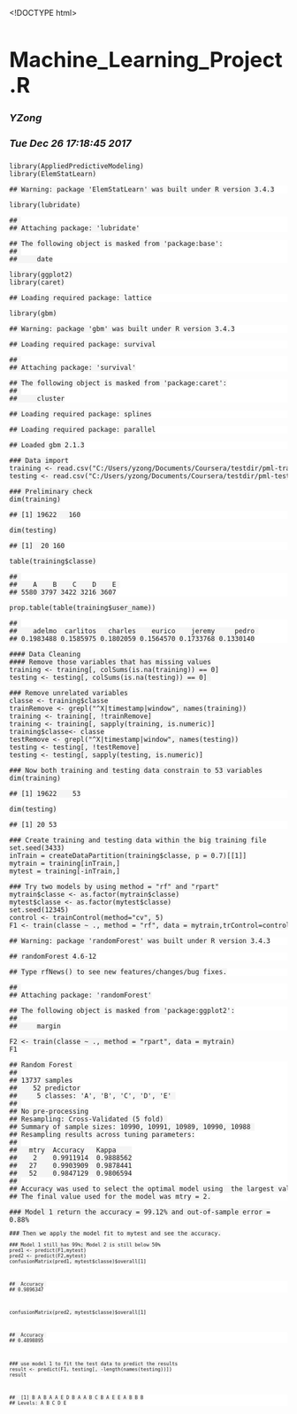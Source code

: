 <!DOCTYPE html>

<html xmlns="http://www.w3.org/1999/xhtml">

<head>

<meta charset="utf-8" />
<meta http-equiv="Content-Type" content="text/html; charset=utf-8" />
<meta name="generator" content="pandoc" />


<meta name="author" content="YZong" />


<title>Machine_Learning_Project.R</title>

<style type="text/css">code{white-space: pre;}</style>
<style type="text/css">
  pre:not([class]) {
    background-color: white;
  }
</style>
<script type="text/javascript">
if (window.hljs) {
  hljs.configure({languages: []});
  hljs.initHighlightingOnLoad();
  if (document.readyState && document.readyState === "complete") {
    window.setTimeout(function() { hljs.initHighlighting(); }, 0);
  }
}
</script>



<style type="text/css">
h1 {
  font-size: 34px;
}
h1.title {
  font-size: 38px;
}
h2 {
  font-size: 30px;
}
h3 {
  font-size: 24px;
}
h4 {
  font-size: 18px;
}
h5 {
  font-size: 16px;
}
h6 {
  font-size: 12px;
}
.table th:not([align]) {
  text-align: left;
}
</style>


</head>

<body>

<style type="text/css">
.main-container {
  max-width: 940px;
  margin-left: auto;
  margin-right: auto;
}
code {
  color: inherit;
  background-color: rgba(0, 0, 0, 0.04);
}
img {
  max-width:100%;
  height: auto;
}
.tabbed-pane {
  padding-top: 12px;
}
button.code-folding-btn:focus {
  outline: none;
}
</style>



<div class="container-fluid main-container">

<!-- tabsets -->
<script>
$(document).ready(function () {
  window.buildTabsets("TOC");
});
</script>

<!-- code folding -->






<div class="fluid-row" id="header">



<h1 class="title toc-ignore">Machine_Learning_Project.R</h1>
<h4 class="author"><em>YZong</em></h4>
<h4 class="date"><em>Tue Dec 26 17:18:45 2017</em></h4>

</div>


<pre class="r"><code>library(AppliedPredictiveModeling)
library(ElemStatLearn)</code></pre>
<pre><code>## Warning: package 'ElemStatLearn' was built under R version 3.4.3</code></pre>
<pre class="r"><code>library(lubridate)</code></pre>
<pre><code>## 
## Attaching package: 'lubridate'</code></pre>
<pre><code>## The following object is masked from 'package:base':
## 
##     date</code></pre>
<pre class="r"><code>library(ggplot2)
library(caret)</code></pre>
<pre><code>## Loading required package: lattice</code></pre>
<pre class="r"><code>library(gbm)</code></pre>
<pre><code>## Warning: package 'gbm' was built under R version 3.4.3</code></pre>
<pre><code>## Loading required package: survival</code></pre>
<pre><code>## 
## Attaching package: 'survival'</code></pre>
<pre><code>## The following object is masked from 'package:caret':
## 
##     cluster</code></pre>
<pre><code>## Loading required package: splines</code></pre>
<pre><code>## Loading required package: parallel</code></pre>
<pre><code>## Loaded gbm 2.1.3</code></pre>
<pre class="r"><code>### Data import
training &lt;- read.csv(&quot;C:/Users/yzong/Documents/Coursera/testdir/pml-training.csv&quot;,na.strings = c(&quot;NA&quot;, &quot;#DIV/0!&quot;, &quot;&quot;))
testing &lt;- read.csv(&quot;C:/Users/yzong/Documents/Coursera/testdir/pml-testing.csv&quot;,na.strings = c(&quot;NA&quot;, &quot;#DIV/0!&quot;, &quot;&quot;))

### Preliminary check
dim(training)</code></pre>
<pre><code>## [1] 19622   160</code></pre>
<pre class="r"><code>dim(testing)</code></pre>
<pre><code>## [1]  20 160</code></pre>
<pre class="r"><code>table(training$classe)</code></pre>
<pre><code>## 
##    A    B    C    D    E 
## 5580 3797 3422 3216 3607</code></pre>
<pre class="r"><code>prop.table(table(training$user_name))</code></pre>
<pre><code>## 
##    adelmo  carlitos   charles    eurico    jeremy     pedro 
## 0.1983488 0.1585975 0.1802059 0.1564570 0.1733768 0.1330140</code></pre>
<pre class="r"><code>#### Data Cleaning
#### Remove those variables that has missing values
training &lt;- training[, colSums(is.na(training)) == 0]
testing &lt;- testing[, colSums(is.na(testing)) == 0] 

### Remove unrelated variables
classe &lt;- training$classe
trainRemove &lt;- grepl(&quot;^X|timestamp|window&quot;, names(training))
training &lt;- training[, !trainRemove]
training &lt;- training[, sapply(training, is.numeric)]
training$classe&lt;- classe
testRemove &lt;- grepl(&quot;^X|timestamp|window&quot;, names(testing))
testing &lt;- testing[, !testRemove]
testing &lt;- testing[, sapply(testing, is.numeric)]

### Now both training and testing data constrain to 53 variables
dim(training)</code></pre>
<pre><code>## [1] 19622    53</code></pre>
<pre class="r"><code>dim(testing)</code></pre>
<pre><code>## [1] 20 53</code></pre>
<pre class="r"><code>### Create training and testing data within the big training file
set.seed(3433)
inTrain = createDataPartition(training$classe, p = 0.7)[[1]]
mytrain = training[inTrain,]
mytest = training[-inTrain,]

### Try two models by using method = &quot;rf&quot; and &quot;rpart&quot;
mytrain$classe &lt;- as.factor(mytrain$classe)
mytest$classe &lt;- as.factor(mytest$classe)
set.seed(12345)
control &lt;- trainControl(method=&quot;cv&quot;, 5)
F1 &lt;- train(classe ~ ., method = &quot;rf&quot;, data = mytrain,trControl=control, importance=TRUE, ntree=100)</code></pre>
<pre><code>## Warning: package 'randomForest' was built under R version 3.4.3</code></pre>
<pre><code>## randomForest 4.6-12</code></pre>
<pre><code>## Type rfNews() to see new features/changes/bug fixes.</code></pre>
<pre><code>## 
## Attaching package: 'randomForest'</code></pre>
<pre><code>## The following object is masked from 'package:ggplot2':
## 
##     margin</code></pre>
<pre class="r"><code>F2 &lt;- train(classe ~ ., method = &quot;rpart&quot;, data = mytrain)
F1</code></pre>
<pre><code>## Random Forest 
## 
## 13737 samples
##    52 predictor
##     5 classes: 'A', 'B', 'C', 'D', 'E' 
## 
## No pre-processing
## Resampling: Cross-Validated (5 fold) 
## Summary of sample sizes: 10990, 10991, 10989, 10990, 10988 
## Resampling results across tuning parameters:
## 
##   mtry  Accuracy   Kappa    
##    2    0.9911914  0.9888562
##   27    0.9903909  0.9878441
##   52    0.9847129  0.9806594
## 
## Accuracy was used to select the optimal model using  the largest value.
## The final value used for the model was mtry = 2.</code></pre>
<pre class="r"><code>### Model 1 return the accuracy = 99.12% and out-of-sample error = 0.88%
<pre class="r"><code>### Then we apply the model fit to mytest and see the accuracy.
<pre class="r"><code>### Model 1 still has 99%; Model 2 is still below 50%
pred1 &lt;- predict(F1,mytest)
pred2 &lt;- predict(F2,mytest)
confusionMatrix(pred1, mytest$classe)$overall[1]</code></pre>
<pre><code>##  Accuracy 
## 0.9896347</code></pre>
<pre class="r"><code>confusionMatrix(pred2, mytest$classe)$overall[1]</code></pre>
<pre><code>##  Accuracy 
## 0.4898895</code></pre>
<pre class="r"><code>### use model 1 to fit the test data to predict the results
result &lt;- predict(F1, testing[, -length(names(testing))])
result</code></pre>
<pre><code>##  [1] B A B A A E D B A A B C B A E E A B B B
## Levels: A B C D E</code></pre>




</div>

<script>

// add bootstrap table styles to pandoc tables
function bootstrapStylePandocTables() {
  $('tr.header').parent('thead').parent('table').addClass('table table-condensed');
}
$(document).ready(function () {
  bootstrapStylePandocTables();
});


</script>

<!-- dynamically load mathjax for compatibility with self-contained -->
<script>
  (function () {
    var script = document.createElement("script");
    script.type = "text/javascript";
    script.src  = "https://mathjax.rstudio.com/latest/MathJax.js?config=TeX-AMS-MML_HTMLorMML";
    document.getElementsByTagName("head")[0].appendChild(script);
  })();
</script>

</body>
</html>

